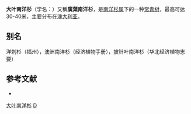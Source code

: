 {{Speciesbox
| genus = Araucaria
| species = bidwillii
| status = LR/lc
| status_system = iucn2.3
| image = Araucaria bidwillii female.jpg
| authority = (Molina) [[卡尔·科赫|K. Koch]]
}}

'''大叶南洋杉'''（学名：''{{lang|la|Araucaria bidwillii}}''）又稱'''廣葉南洋杉'''，是[[南洋杉属|南洋杉属]]下的一种[[常青树|常青树]]，最高可达30-40米，主要分布在[[澳大利亚|澳大利亚]]。

== 别名 ==
洋刺杉（福州），澳洲南洋杉（经济植物手册），披针叶南洋杉（华北经济植物志要）

== 参考文献 ==
<div class="references-small">
* {{cite web| url =http://www.bioinfo.cn/db05/KmzwSpecies.php?action=view&id=1357| title =大叶南洋杉| work =《中国高等植物数据库全库》| publisher =中国科学院微生物研究所| author =昆明植物研究所| accessdate =2009-02-24| deadurl =yes| archiveurl =https://web.archive.org/web/20160305072517/http://www.bioinfo.cn/db05/KmzwSpecies.php?action=view&id=1357| archivedate =2016-03-05}}
</div>
{{Taxonbar|from=Q782275}}

[[Category:南洋杉属|大叶南洋杉]]
[[Category:澳洲植物|D]]


{{植物小作品}}
